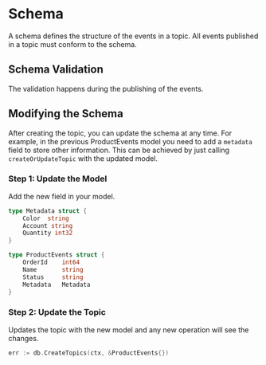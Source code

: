 # Schema

A schema defines the structure of the events in a topic. All events published in a topic must conform to the schema.

## Schema Validation

The validation happens during the publishing of the events.

## Modifying the Schema

After creating the topic, you can update the schema at any time. For example, in the previous ProductEvents model you
need to add a `metadata` field to store other information. This can be achieved by just calling `createOrUpdateTopic`
with the updated model.

### Step 1: Update the Model

Add the new field in your model.

```go
type Metadata struct {
    Color  string
    Account string
	Quantity int32
}

type ProductEvents struct {
	OrderId    int64
	Name       string
	Status     string
	Metadata   Metadata
}
```

### Step 2: Update the Topic

Updates the topic with the new model and any new operation will see the changes.

```go
err := db.CreateTopics(ctx, &ProductEvents{})
```
